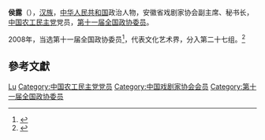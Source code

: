 '''侯露'''（{{bd|1953年||}}），[[汉族|汉族]]，[[中华人民共和国|中华人民共和国]]政治人物，安徽省戏剧家协会副主席、秘书长，[[中国农工民主党|中国农工民主党]]党员，[[第十一届全国政协委员|第十一届全国政协委员]]。

2008年，当选第十一届全国政协委员<ref>{{cite news|title=第十一届全国政协委员名单|url=http://www.indaa.com.cn/zt/2009qglh/zxzs/200903/t20090303_127573.html|accessdate=2013-04-09|newspaper=新华社北京1月25日电 中国人民政治协商会议第十一届全国委员会委员名单(共2237人，2008年1月25日政协第十届全国委员会常务委员会第二十次会议通过)|date=2008年1月25日|deadurl=yes|archiveurl=https://web.archive.org/web/20130928014403/http://www.indaa.com.cn/zt/2009qglh/zxzs/200903/t20090303_127573.html|archivedate=2013年9月28日}}</ref>，代表文化艺术界，分入第二十七组。<ref>{{cite news|title=全国政协信息-侯露|url=http://www.cppcc.gov.cn/CMS/wylibary/showJcwyxtInfoWylibary.action?tabJcwyxt.guid=11W0009490&wytype=wjwy|accessdate=2013-04-11|newspaper=全国政协委员会|archive-date=2019-06-09|archive-url=https://web.archive.org/web/20190609080533/http://www.cppcc.gov.cn/CMS/wylibary/showJcwyxtInfoWylibary.action?tabJcwyxt.guid=11W0009490&wytype=wjwy|dead-url=no}}</ref>

== 參考文獻 ==
{{reflist}}

{{中国政治人物小作品}}
{{中国戏剧家协会第六届理事会}}
{{中国戏剧家协会第七届理事会}}

{{Authority control}}
{{DEFAULTSORT:Hou侯}}
[[Category:侯姓|Lu]]
[[Category:中国农工民主党党员|Category:中国农工民主党党员]]
[[Category:中国戏剧家协会会员|Category:中国戏剧家协会会员]]
[[Category:第十一届全国政协委员|Category:第十一届全国政协委员]]